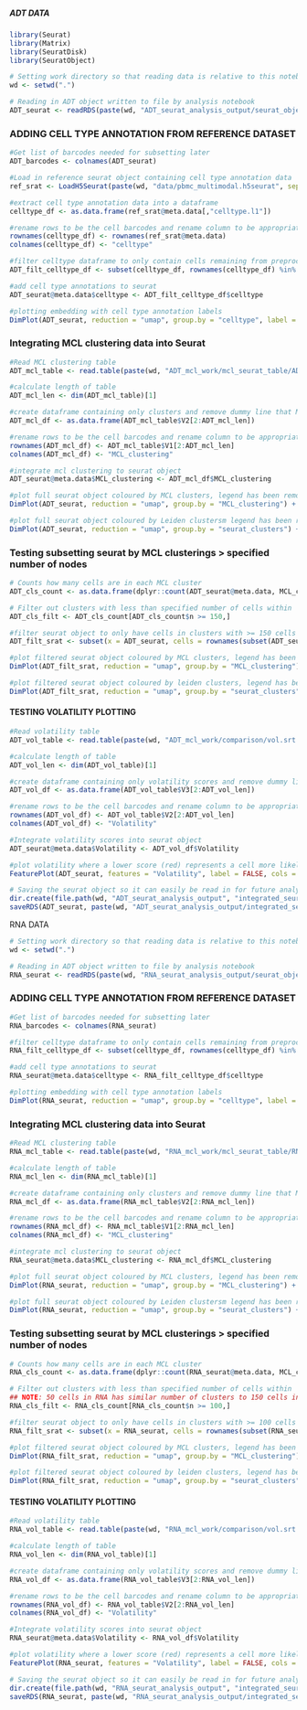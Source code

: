 
##### ADT DATA #####

```r
library(Seurat)
library(Matrix)
library(SeuratDisk)
library(SeuratObject)
```

```r
# Setting work directory so that reading data is relative to this notebook
wd <- setwd(".")
```

```r
# Reading in ADT object written to file by analysis notebook
ADT_seurat <- readRDS(paste(wd, "ADT_seurat_analysis_output/seurat_objects", "seurat.rds", sep="/"))
```

### ADDING CELL TYPE ANNOTATION FROM REFERENCE DATASET

```r
#Get list of barcodes needed for subsetting later
ADT_barcodes <- colnames(ADT_seurat)
```

```r
#Load in reference seurat object containing cell type annotation data
ref_srat <- LoadH5Seurat(paste(wd, "data/pbmc_multimodal.h5seurat", sep="/"))
```

```r
#extract cell type annotation data into a dataframe
celltype_df <- as.data.frame(ref_srat@meta.data[,"celltype.l1"])
```

```r
#rename rows to be the cell barcodes and rename column to be appropriat
rownames(celltype_df) <- rownames(ref_srat@meta.data)
colnames(celltype_df) <- "celltype"
```

```r
#filter celltype dataframe to only contain cells remaining from preprocessing in seurat object as reference seurat was not preprocessed
ADT_filt_celltype_df <- subset(celltype_df, rownames(celltype_df) %in% ADT_barcodes)
```

```r
#add cell type annotations to seurat
ADT_seurat@meta.data$celltype <- ADT_filt_celltype_df$celltype
```

```r
#plotting embedding with cell type annotation labels
DimPlot(ADT_seurat, reduction = "umap", group.by = "celltype", label = TRUE) + NoLegend()
```

### Integrating MCL clustering data into Seurat

```r
#Read MCL clustering table
ADT_mcl_table <- read.table(paste(wd, "ADT_mcl_work/mcl_seurat_table/ADT_srt_mcl.file", sep = "/"))
```

```r
#calculate length of table
ADT_mcl_len <- dim(ADT_mcl_table)[1]
```

```r
#create dataframe containing only clusters and remove dummy line that MCL needs
ADT_mcl_df <- as.data.frame(ADT_mcl_table$V2[2:ADT_mcl_len]) 
```

```r
#rename rows to be the cell barcodes and rename column to be appropriate
rownames(ADT_mcl_df) <- ADT_mcl_table$V1[2:ADT_mcl_len]
colnames(ADT_mcl_df) <- "MCL_clustering"
```

```r
#integrate mcl clustering to seurat object
ADT_seurat@meta.data$MCL_clustering <- ADT_mcl_df$MCL_clustering
```

```r
#plot full seurat object coloured by MCL clusters, legend has been removed as it is just arbitrary cluster numbers
DimPlot(ADT_seurat, reduction = "umap", group.by = "MCL_clustering") + NoLegend()
```

```r
#plot full seurat object coloured by Leiden clustersm legend has been removed as it is just arbitrary cluster numbers
DimPlot(ADT_seurat, reduction = "umap", group.by = "seurat_clusters") + NoLegend()
```

### Testing subsetting seurat by MCL clusterings > specified number of nodes

```r
# Counts how many cells are in each MCL cluster
ADT_cls_count <- as.data.frame(dplyr::count(ADT_seurat@meta.data, MCL_clustering))
```

```r
# Filter out clusters with less than specified number of cells within
ADT_cls_filt <- ADT_cls_count[ADT_cls_count$n >= 150,]
```

```r
#filter seurat object to only have cells in clusters with >= 150 cells
ADT_filt_srat <- subset(x = ADT_seurat, cells = rownames(subset(ADT_seurat@meta.data, MCL_clustering %in% ADT_cls_filt$MCL_clustering)))
```

```r
#plot filtered seurat object coloured by MCL clusters, legend has been removed as it is just arbitrary cluster numbers
DimPlot(ADT_filt_srat, reduction = "umap", group.by = "MCL_clustering") + NoLegend()
```

```r
#plot filtered seurat object coloured by leiden clusters, legend has been removed as it is just arbitrary cluster numbers
DimPlot(ADT_filt_srat, reduction = "umap", group.by = "seurat_clusters") + NoLegend()
```

#### TESTING VOLATILITY PLOTTING ####

```r
#Read volatility table
ADT_vol_table <- read.table(paste(wd, "ADT_mcl_work/comparison/vol.srt.file", sep = "/"))
```

```r
#calculate length of table
ADT_vol_len <- dim(ADT_vol_table)[1]
```

```r
#create dataframe containing only volatility scores and remove dummy line that MCL needs
ADT_vol_df <- as.data.frame(ADT_vol_table$V3[2:ADT_vol_len])
```

```r
#rename rows to be the cell barcodes and rename column to be appropriate
rownames(ADT_vol_df) <- ADT_vol_table$V2[2:ADT_vol_len]
colnames(ADT_vol_df) <- "Volatility"
```

```r
#Integrate volatility scores into seurat object
ADT_seurat@meta.data$Volatility <- ADT_vol_df$Volatility
```

```r
#plot volatility where a lower score (red) represents a cell more likely to change clusters between algorithms
FeaturePlot(ADT_seurat, features = "Volatility", label = FALSE, cols = c("red", "blue"))
```

```r
# Saving the seurat object so it can easily be read in for future analysis
dir.create(file.path(wd, "ADT_seurat_analysis_output", "integrated_seurat"), recursive = TRUE)
saveRDS(ADT_seurat, paste(wd, "ADT_seurat_analysis_output/integrated_seurat", "full_seurat.rds", sep="/"))
```

####### RNA DATA ########

```r
# Setting work directory so that reading data is relative to this notebook
wd <- setwd(".")
```

```r
# Reading in ADT object written to file by analysis notebook
RNA_seurat <- readRDS(paste(wd, "RNA_seurat_analysis_output/seurat_objects", "seurat.rds", sep="/"))
```

### ADDING CELL TYPE ANNOTATION FROM REFERENCE DATASET

```r
#Get list of barcodes needed for subsetting later
RNA_barcodes <- colnames(RNA_seurat)
```

```r
#filter celltype dataframe to only contain cells remaining from preprocessing in seurat object as reference seurat was not preprocessed
RNA_filt_celltype_df <- subset(celltype_df, rownames(celltype_df) %in% RNA_barcodes)
```

```r
#add cell type annotations to seurat
RNA_seurat@meta.data$celltype <- RNA_filt_celltype_df$celltype
```

```r
#plotting embedding with cell type annotation labels
DimPlot(RNA_seurat, reduction = "umap", group.by = "celltype", label = TRUE) + NoLegend()
```

### Integrating MCL clustering data into Seurat

```r
#Read MCL clustering table
RNA_mcl_table <- read.table(paste(wd, "RNA_mcl_work/mcl_seurat_table/RNA_srt_mcl.file", sep = "/"))
```

```r
#calculate length of table
RNA_mcl_len <- dim(RNA_mcl_table)[1]
```

```r
#create dataframe containing only clusters and remove dummy line that MCL needs
RNA_mcl_df <- as.data.frame(RNA_mcl_table$V2[2:RNA_mcl_len]) 
```

```r
#rename rows to be the cell barcodes and rename column to be appropriate
rownames(RNA_mcl_df) <- RNA_mcl_table$V1[2:RNA_mcl_len]
colnames(RNA_mcl_df) <- "MCL_clustering"
```

```r
#integrate mcl clustering to seurat object
RNA_seurat@meta.data$MCL_clustering <- RNA_mcl_df$MCL_clustering
```

```r
#plot full seurat object coloured by MCL clusters, legend has been removed as it is just arbitrary cluster numbers
DimPlot(RNA_seurat, reduction = "umap", group.by = "MCL_clustering") + NoLegend()
```

```r
#plot full seurat object coloured by Leiden clustersm legend has been removed as it is just arbitrary cluster numbers
DimPlot(RNA_seurat, reduction = "umap", group.by = "seurat_clusters") + NoLegend()
```

### Testing subsetting seurat by MCL clusterings > specified number of nodes

```r
# Counts how many cells are in each MCL cluster
RNA_cls_count <- as.data.frame(dplyr::count(RNA_seurat@meta.data, MCL_clustering))
```

```r
# Filter out clusters with less than specified number of cells within
## NOTE: 50 cells in RNA has similar number of clusters to 150 cells in ADT, meaning that ADT produced more finer clusters, 100 cells were used to ensure that some smaller clusters were lost but also not too many to make visualisation meaningless
RNA_cls_filt <- RNA_cls_count[RNA_cls_count$n >= 100,]
```

```r
#filter seurat object to only have cells in clusters with >= 100 cells
RNA_filt_srat <- subset(x = RNA_seurat, cells = rownames(subset(RNA_seurat@meta.data, MCL_clustering %in% RNA_cls_filt$MCL_clustering)))
```

```r
#plot filtered seurat object coloured by MCL clusters, legend has been removed as it is just arbitrary cluster numbers
DimPlot(RNA_filt_srat, reduction = "umap", group.by = "MCL_clustering") + NoLegend()
```

```r
#plot filtered seurat object coloured by leiden clusters, legend has been removed as it is just arbitrary cluster numbers
DimPlot(RNA_filt_srat, reduction = "umap", group.by = "seurat_clusters") + NoLegend()
```

#### TESTING VOLATILITY PLOTTING ####

```r
#Read volatility table
RNA_vol_table <- read.table(paste(wd, "RNA_mcl_work/comparison/vol.srt.file", sep = "/"))
```

```r
#calculate length of table
RNA_vol_len <- dim(RNA_vol_table)[1]
```

```r
#create dataframe containing only volatility scores and remove dummy line that MCL needs
RNA_vol_df <- as.data.frame(RNA_vol_table$V3[2:RNA_vol_len])
```

```r
#rename rows to be the cell barcodes and rename column to be appropriate
rownames(RNA_vol_df) <- RNA_vol_table$V2[2:RNA_vol_len]
colnames(RNA_vol_df) <- "Volatility"
```

```r
#Integrate volatility scores into seurat object
RNA_seurat@meta.data$Volatility <- RNA_vol_df$Volatility
```

```r
#plot volatility where a lower score (red) represents a cell more likely to change clusters between algorithms
FeaturePlot(RNA_seurat, features = "Volatility", label = FALSE, cols = c("red", "blue"))
```

```r
# Saving the seurat object so it can easily be read in for future analysis
dir.create(file.path(wd, "RNA_seurat_analysis_output", "integrated_seurat"), recursive = TRUE)
saveRDS(RNA_seurat, paste(wd, "RNA_seurat_analysis_output/integrated_seurat", "full_seurat.rds", sep="/"))
```

